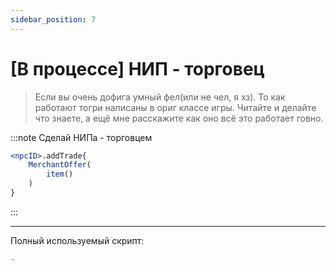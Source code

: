 ```yaml
---
sidebar_position: 7
---
```


# [В процессе] НИП - торговец

> Если вы очень дофига умный фел(или не чел, я хз). То как работают тогри написаны в ориг классе игры. Читайте и делайте что знаете, а ещё мне расскажите как оно всё это работает говно.

:::note Сделай НИПа - торговцем
```jsx
<npcID>.addTrade{
    MerchantOffer(
        item()
    )
}
```
:::

---

Полный используемый скрипт:
```jsx
-
```